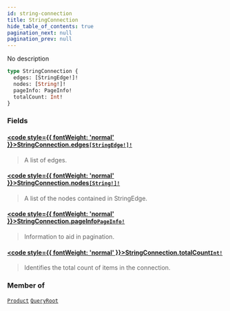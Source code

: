 ```yaml
---
id: string-connection
title: StringConnection
hide_table_of_contents: true
pagination_next: null
pagination_prev: null
---
```








No description

```graphql
type StringConnection {
  edges: [StringEdge!]!
  nodes: [String!]!
  pageInfo: PageInfo!
  totalCount: Int!
}
```


### Fields

#### [<code style={{ fontWeight: 'normal' }}>StringConnection.<b>edges</b></code>](#)<Bullet />[`[StringEdge!]!`](/objects/string-edge) <Badge class="secondary" text="non-null"/> <Badge class="secondary" text="object"/>
> A list of edges.
> 

#### [<code style={{ fontWeight: 'normal' }}>StringConnection.<b>nodes</b></code>](#)<Bullet />[`[String!]!`](/scalars/string) <Badge class="secondary" text="non-null"/> <Badge class="secondary" text="scalar"/>
> A list of the nodes contained in StringEdge.
> 

#### [<code style={{ fontWeight: 'normal' }}>StringConnection.<b>pageInfo</b></code>](#)<Bullet />[`PageInfo!`](/objects/page-info) <Badge class="secondary" text="non-null"/> <Badge class="secondary" text="object"/>
> Information to aid in pagination.
> 

#### [<code style={{ fontWeight: 'normal' }}>StringConnection.<b>totalCount</b></code>](#)<Bullet />[`Int!`](/scalars/int) <Badge class="secondary" text="non-null"/> <Badge class="secondary" text="scalar"/>
> Identifies the total count of items in the connection.
> 



### Member of

[`Product`](/objects/product)  <Badge class="secondary" text="object"/><Bullet />[`QueryRoot`](/objects/query-root)  <Badge class="secondary" text="object"/>



